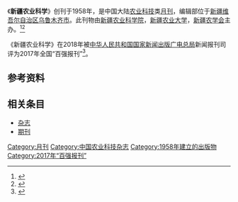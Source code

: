 {{Infobox journal
| title         = 新疆农业科学
| former_name   =新疆农业科学通报；新疆农业科学简报；新疆农业科技
| frequency     = 月刊
| country       = [[中国大陆|中国大陆]]
| publisher     = [[新疆农业科学院|新疆农业科学院]]，[[新疆农业大学|新疆农业大学]]，[[新疆农学会|新疆农学会]]
| language =
| native_title =
| abbreviation =N/A
| impact        = 
| history =1958年起至今
| ISSN = 1001-4330
| CN            = CN65-1097/S
| website       = 
}}
《'''新疆农业科学'''》创刊于1958年，是中国大陆[[农业科技|农业科技]]类[[杂志#出版|月刊]]，编辑部位于[[新疆维吾尔自治区|新疆维吾尔自治区]][[乌鲁木齐市|乌鲁木齐市]]。此刊物由[[新疆农业科学院|新疆农业科学院]]，[[新疆农业大学|新疆农业大学]]，[[新疆农学会|新疆农学会]]主办。<ref name="知网1">{{Cite web|title=新疆农业科学|url=https://navi.cnki.net/knavi/JournalDetail?pcode=CJFD&pykm=XJNX|accessdate=2021-02-02|work=navi.cnki.net|publisher=[[中国知网|中国知网]]}}</ref><ref name="维普1">{{Cite web|title=新疆农业科学 - 维普中文期刊|url=http://www.cqvip.com/qikan/Detail.aspx?gch=96538X|accessdate=2021-02-02|author=|date=|format=|publisher=[[维普|维普]]|language=}}</ref>

《新疆农业科学》在2018年被[[中华人民共和国国家新闻出版广电总局|中华人民共和国国家新闻出版广电总局]]新闻报刊司评为2017年全国“百强报刊”<ref>{{Cite web|title=2017年全国“百强报刊”推荐名单开始公示|url=http://www.ce.cn/culture/gd/201801/16/t20180116_27756145.shtml|accessdate=2021-02-10|author=赵新乐（中国新闻出版广电报）|date=2018-01-16|format=|work=www.ce.cn|publisher=[[中国经济网|中国经济网]]|language=|archive-date=2020-11-05|archive-url=https://web.archive.org/web/20201105014543/http://www.ce.cn/culture/gd/201801/16/t20180116_27756145.shtml|dead-url=no}}</ref>。
== 参考资料 ==
{{reflist|2}}

== 相关条目 ==

* [[杂志|杂志]]
* [[期刊|期刊]]

{{pub-stub}}
{{全国百强报刊|2017}}

[[Category:月刊|Category:月刊]]
[[Category:中国农业科技杂志|Category:中国农业科技杂志]]
[[Category:1958年建立的出版物|Category:1958年建立的出版物]]
[[Category:2017年“百强报刊”|Category:2017年“百强报刊”]]